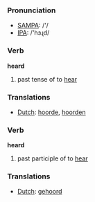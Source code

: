 === Pronunciation ===
*[[w:SAMPA|SAMPA]]: /'/
*[[w:IPA|IPA]]: /'hɜɻd/

=== Verb ===

'''heard'''

# past tense of to [[hear]]

=== Translations ===
*[[Dutch]]: [[hoorde]], [[hoorden]]

=== Verb ===

'''heard'''

# past participle of to [[hear]]

=== Translations ===
*[[Dutch]]: [[gehoord]]
